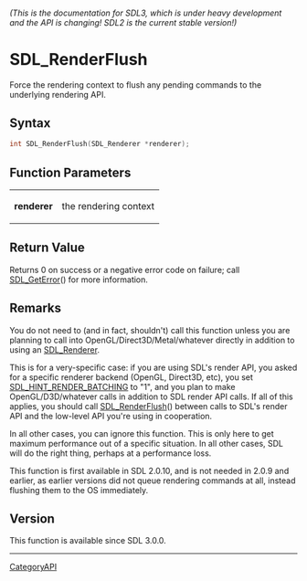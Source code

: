 ====== (This is the documentation for SDL3, which is under heavy development and the API is changing! SDL2 is the current stable version!) ======
= SDL_RenderFlush =

Force the rendering context to flush any pending commands to the underlying rendering API.

== Syntax ==

<syntaxhighlight lang='c'>
int SDL_RenderFlush(SDL_Renderer *renderer);
</syntaxhighlight>

== Function Parameters ==

{|
|'''renderer'''
|the rendering context
|}

== Return Value ==

Returns 0 on success or a negative error code on failure; call
[[SDL_GetError]]() for more information.

== Remarks ==

You do not need to (and in fact, shouldn't) call this function unless you
are planning to call into OpenGL/Direct3D/Metal/whatever directly in
addition to using an [[SDL_Renderer]].

This is for a very-specific case: if you are using SDL's render API, you
asked for a specific renderer backend (OpenGL, Direct3D, etc), you set
[[SDL_HINT_RENDER_BATCHING]] to "1", and you plan to make
OpenGL/D3D/whatever calls in addition to SDL render API calls. If all of
this applies, you should call [[SDL_RenderFlush]]() between calls to SDL's
render API and the low-level API you're using in cooperation.

In all other cases, you can ignore this function. This is only here to get
maximum performance out of a specific situation. In all other cases, SDL
will do the right thing, perhaps at a performance loss.

This function is first available in SDL 2.0.10, and is not needed in 2.0.9
and earlier, as earlier versions did not queue rendering commands at all,
instead flushing them to the OS immediately.

== Version ==

This function is available since SDL 3.0.0.

----
[[CategoryAPI]]


